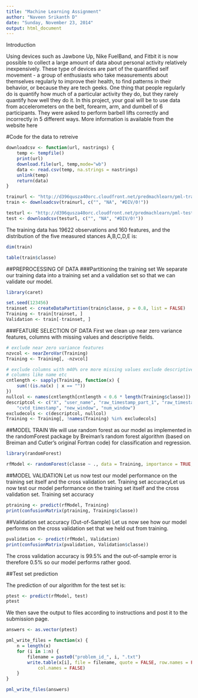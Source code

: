```yaml
---
title: "Machine Learning Assignment"
author: "Naveen Srikanth D"
date: "Sunday, November 23, 2014"
output: html_document
---
```

Introduction

Using devices such as Jawbone Up, Nike FuelBand, and Fitbit it is now possible to collect a large amount of data about personal activity relatively inexpensively. These type of devices are part of the quantified self movement - a group of enthusiasts who take measurements about themselves regularly to improve their health, to find patterns in their behavior, or because they are tech geeks. One thing that people regularly do is quantify how much of a particular activity they do, but they rarely quantify how well they do it. In this project, your goal will be to use data from accelerometers on the belt, forearm, arm, and dumbell of 6 participants. They were asked to perform barbell lifts correctly and incorrectly in 5 different ways. More information is available from the website here

#Code for the data to retreive
```r
downloadcsv <- function(url, nastrings) {
    temp <- tempfile()
    print(url)
    download.file(url, temp,mode="wb")
    data <- read.csv(temp, na.strings = nastrings)
    unlink(temp)
    return(data)
}

trainurl <- "http://d396qusza40orc.cloudfront.net/predmachlearn/pml-training.csv"
train <- downloadcsv(trainurl, c("", "NA", "#DIV/0!"))

testurl <- "http://d396qusza40orc.cloudfront.net/predmachlearn/pml-testing.csv"
test <- downloadcsv(testurl, c("", "NA", "#DIV/0!"))
```

The training data has 19622 observations and 160 features, and the distribution of the five measured stances A,B,C,D,E is:

```r
dim(train)
```

```r
table(train$classe)
```

##PREPROCESSING OF DATA
###Partitioning the training set
We separate our training data into a training set and a validation set so that we can validate our model.
```r
library(caret)
```

```r
set.seed(123456)
trainset <- createDataPartition(train$classe, p = 0.8, list = FALSE)
Training <- train[trainset, ]
Validation <- train[-trainset, ]
```

###FEATURE SELECTION OF DATA
First we clean up near zero variance features, columns with missing values and descriptive fields.

```r
# exclude near zero variance features
nzvcol <- nearZeroVar(Training)
Training <- Training[, -nzvcol]

# exclude columns with m40% ore more missing values exclude descriptive
# columns like name etc
cntlength <- sapply(Training, function(x) {
    sum(!(is.na(x) | x == ""))
})
nullcol <- names(cntlength[cntlength < 0.6 * length(Training$classe)])
descriptcol <- c("X", "user_name", "raw_timestamp_part_1", "raw_timestamp_part_2", 
    "cvtd_timestamp", "new_window", "num_window")
excludecols <- c(descriptcol, nullcol)
Training <- Training[, !names(Training) %in% excludecols]
```

##MODEL TRAIN
We will use random forest as our model as implemented in the randomForest package by Breiman's random forest algorithm (based on Breiman and Cutler's original Fortran code) for classification and regression.

```r
library(randomForest)
```

```r
rfModel <- randomForest(classe ~ ., data = Training, importance = TRUE, ntrees = 10)
```

##MODEL VALIDATION
Let us now test our model performance on the training set itself and the cross validation set.
Training set accuracyLet us now test our model performance on the training set itself and the cross validation set.
Training set accuracy
```r
ptraining <- predict(rfModel, Training)
print(confusionMatrix(ptraining, Training$classe))
```

##Validation set accuracy (Out-of-Sample)
Let us now see how our model performs on the cross validation set that we held out from training.

```r
pvalidation <- predict(rfModel, Validation)
print(confusionMatrix(pvalidation, Validation$classe))
```

The cross validation accuracy is 99.5% and the out-of-sample error is therefore 0.5% so our model performs rather good.

##Test set prediction

The prediction of our algorithm for the test set is:
```r
ptest <- predict(rfModel, test)
ptest
```

We then save the output to files according to instructions and post it to the submission page.

```r
answers <- as.vector(ptest)

pml_write_files = function(x) {
    n = length(x)
    for (i in 1:n) {
        filename = paste0("problem_id_", i, ".txt")
        write.table(x[i], file = filename, quote = FALSE, row.names = FALSE, 
            col.names = FALSE)
    }
}

pml_write_files(answers)
```

